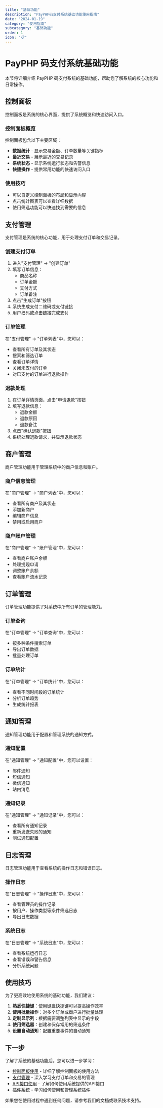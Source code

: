 ```yaml
---
title: "基础功能"
description: "PayPHP码支付系统基础功能使用指南"
date: "2024-01-19"
category: "使用指南"
subcategory: "基础功能"
order: 1
icon: "📋"
---
```


# PayPHP 码支付系统基础功能

本节将详细介绍 PayPHP 码支付系统的基础功能，帮助您了解系统的核心功能和日常操作。

## 控制面板

控制面板是系统的核心界面，提供了系统概览和快速访问入口。

### 控制面板概览

控制面板包含以下主要区域：

- **数据统计** - 显示交易金额、订单数量等关键指标
- **最近交易** - 展示最近的交易记录
- **系统状态** - 显示系统运行状态和告警信息
- **快捷操作** - 提供常用功能的快速访问入口

### 使用技巧

- 可以自定义控制面板的布局和显示内容
- 点击统计图表可以查看详细数据
- 使用筛选功能可以快速找到需要的信息

## 支付管理

支付管理是系统的核心功能，用于处理支付订单和交易记录。

### 创建支付订单

1. 进入"支付管理" → "创建订单"
2. 填写订单信息：
   - 商品名称
   - 订单金额
   - 支付方式
   - 订单备注
3. 点击"生成订单"按钮
4. 系统生成支付二维码或支付链接
5. 用户扫码或点击链接完成支付

### 订单管理

在"支付管理" → "订单列表"中，您可以：

- 查看所有订单及其状态
- 搜索和筛选订单
- 查看订单详情
- 关闭未支付的订单
- 对已支付的订单进行退款操作

### 退款处理

1. 在订单详情页面，点击"申请退款"按钮
2. 填写退款信息：
   - 退款金额
   - 退款原因
   - 退款备注
3. 点击"确认退款"按钮
4. 系统处理退款请求，并显示退款状态

## 商户管理

商户管理功能用于管理系统中的商户信息和账户。

### 商户信息管理

在"商户管理" → "商户列表"中，您可以：

- 查看所有商户及其状态
- 添加新商户
- 编辑商户信息
- 禁用或启用商户

### 商户账户管理

在"商户管理" → "账户管理"中，您可以：

- 查看商户账户余额
- 处理提现申请
- 调整账户余额
- 查看账户流水记录

## 订单管理

订单管理功能提供了对系统中所有订单的管理能力。

### 订单查询

在"订单管理" → "订单查询"中，您可以：

- 按多种条件搜索订单
- 导出订单数据
- 批量处理订单

### 订单统计

在"订单管理" → "订单统计"中，您可以：

- 查看不同时间段的订单统计
- 分析订单趋势
- 生成统计报表

## 通知管理

通知管理功能用于配置和管理系统的通知方式。

### 通知配置

在"通知管理" → "通知配置"中，您可以设置：

- 邮件通知
- 短信通知
- 微信通知
- 站内消息

### 通知记录

在"通知管理" → "通知记录"中，您可以：

- 查看所有通知记录
- 重新发送失败的通知
- 测试通知配置

## 日志管理

日志管理功能用于查看系统的操作日志和错误日志。

### 操作日志

在"日志管理" → "操作日志"中，您可以：

- 查看管理员的操作记录
- 按用户、操作类型等条件筛选日志
- 导出日志数据

### 系统日志

在"日志管理" → "系统日志"中，您可以：

- 查看系统运行日志
- 查看错误和警告信息
- 分析系统问题

## 使用技巧

为了更高效地使用系统的基础功能，我们建议：

1. **熟悉快捷键**：使用键盘快捷键可以提高操作效率
2. **使用批量操作**：对多个订单或商户进行批量处理
3. **定制显示列**：根据需要调整列表中显示的字段
4. **使用筛选器**：创建和保存常用的筛选条件
5. **设置自动通知**：配置重要事件的自动通知

## 下一步

了解了系统的基础功能后，您可以进一步学习：

- [控制面板使用](/docs/dashboard) - 详细了解控制面板的使用方法
- [支付管理](/docs/payment) - 深入学习支付订单和交易的管理
- [API接口使用](/docs/api) - 了解如何使用系统提供的API接口
- [插件系统](/docs/plugins) - 学习如何使用和管理系统插件

如果您在使用过程中遇到任何问题，请参考我们的文档或联系技术支持。